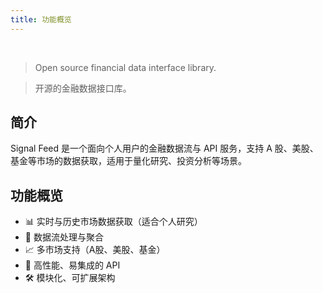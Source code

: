 ```yaml
---
title: 功能概览
---
```


<br />

> Open source financial data interface library.

> 开源的金融数据接口库。

## 简介

Signal Feed 是一个面向个人用户的金融数据流与 API 服务，支持 A 股、美股、基金等市场的数据获取，适用于量化研究、投资分析等场景。

## 功能概览

- 📊 实时与历史市场数据获取（适合个人研究）
- 🔄 数据流处理与聚合
- 📈 多市场支持（A股、美股、基金）
- 🚀 高性能、易集成的 API
- 🛠️ 模块化、可扩展架构
